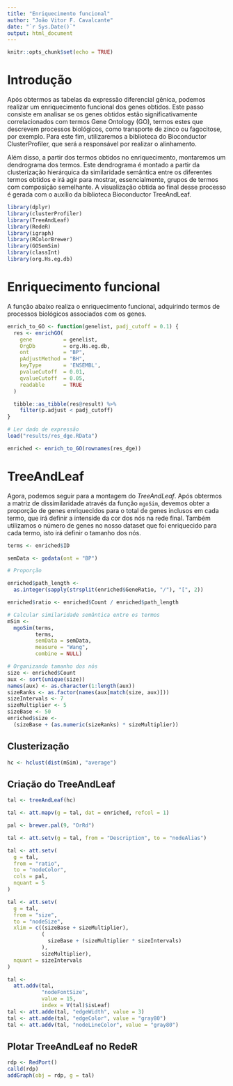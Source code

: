 ```yaml
---
title: "Enriquecimento funcional"
author: "João Vitor F. Cavalcante"
date: "`r Sys.Date()`"
output: html_document
---
```


```r
knitr::opts_chunk$set(echo = TRUE)
```

# Introdução

Após obtermos as tabelas da expressão diferencial gênica, podemos realizar um enriquecimento funcional dos genes obtidos. 
Este passo consiste em analisar se os genes obtidos estão significativamente correlacionados com termos Gene Ontology (GO), termos estes que descrevem processos biológicos, como transporte de zinco ou fagocitose, por exemplo. Para este fim, utilizaremos a biblioteca do Bioconductor ClusterProfiler, que será a responsável por realizar o alinhamento. 

Além disso, a partir dos termos obtidos no enriquecimento, montaremos um dendrograma dos termos. Este dendrograma é montado a partir da clusterização hierárquica da similaridade semântica entre os diferentes termos obtidos e irá agir para mostrar, essencialmente, grupos de termos com composição semelhante. A visualização obtida ao final desse processo é gerada com o auxílio da biblioteca Bioconductor TreeAndLeaf.

```r
library(dplyr)
library(clusterProfiler)
library(TreeAndLeaf)
library(RedeR)
library(igraph)
library(RColorBrewer)
library(GOSemSim)
library(classInt)
library(org.Hs.eg.db)
```


# Enriquecimento funcional

A função abaixo realiza o enriquecimento funcional, adquirindo termos de processos biológicos associados com os genes.

```r
enrich_to_GO <- function(genelist, padj_cutoff = 0.1) {
  res <- enrichGO(
    gene          = genelist,
    OrgDb         = org.Hs.eg.db,
    ont           = "BP",
    pAdjustMethod = "BH",
    keyType       = 'ENSEMBL',
    pvalueCutoff  = 0.01,
    qvalueCutoff  = 0.05,
    readable      = TRUE
  )

  tibble::as_tibble(res@result) %>%
    filter(p.adjust < padj_cutoff)
}

# Ler dado de expressão
load("results/res_dge.RData")

enriched <- enrich_to_GO(rownames(res_dge))

```


# TreeAndLeaf

Agora, podemos seguir para a montagem do *TreeAndLeaf*. Após obtermos a matriz de dissimilaridade através da função `mgoSim`, devemos obter a proporção de genes enriquecidos para o total de genes inclusos em cada termo, que irá definir a intenside da cor dos nós na rede final. Também utilizamos o número de genes no nosso dataset que foi enriquecido para cada termo, isto irá definir o tamanho dos nós.

```r
terms <- enriched$ID

semData <- godata(ont = "BP")

# Proporção

enriched$path_length <-
  as.integer(sapply(strsplit(enriched$GeneRatio, "/"), "[", 2))

enriched$ratio <- enriched$Count / enriched$path_length

# Calcular similaridade semântica entre os termos
mSim <-
  mgoSim(terms,
         terms,
         semData = semData,
         measure = "Wang",
         combine = NULL)

# Organizando tamanho dos nós
size <- enriched$Count
aux <- sort(unique(size))
names(aux) <- as.character(1:length(aux))
sizeRanks <- as.factor(names(aux[match(size, aux)]))
sizeIntervals <- 7
sizeMultiplier <- 5
sizeBase <- 50
enriched$size <-
  (sizeBase + (as.numeric(sizeRanks) * sizeMultiplier))


```

## Clusterização

```r
hc <- hclust(dist(mSim), "average")
```


## Criação do TreeAndLeaf

```r
tal <- treeAndLeaf(hc)

tal <- att.mapv(g = tal, dat = enriched, refcol = 1)

pal <- brewer.pal(9, "OrRd")

tal <- att.setv(g = tal, from = "Description", to = "nodeAlias")

tal <- att.setv(
  g = tal,
  from = "ratio",
  to = "nodeColor",
  cols = pal,
  nquant = 5
)

tal <- att.setv(
  g = tal,
  from = "size",
  to = "nodeSize",
  xlim = c((sizeBase + sizeMultiplier),
           (
             sizeBase + (sizeMultiplier * sizeIntervals)
           ),
           sizeMultiplier),
  nquant = sizeIntervals
)

tal <-
  att.addv(tal,
           "nodeFontSize",
           value = 15,
           index = V(tal)$isLeaf)
tal <- att.adde(tal, "edgeWidth", value = 3)
tal <- att.adde(tal, "edgeColor", value = "gray80")
tal <- att.addv(tal, "nodeLineColor", value = "gray80")
```


## Plotar TreeAndLeaf no RedeR

```r
rdp <- RedPort()
calld(rdp)
addGraph(obj = rdp, g = tal)
```

